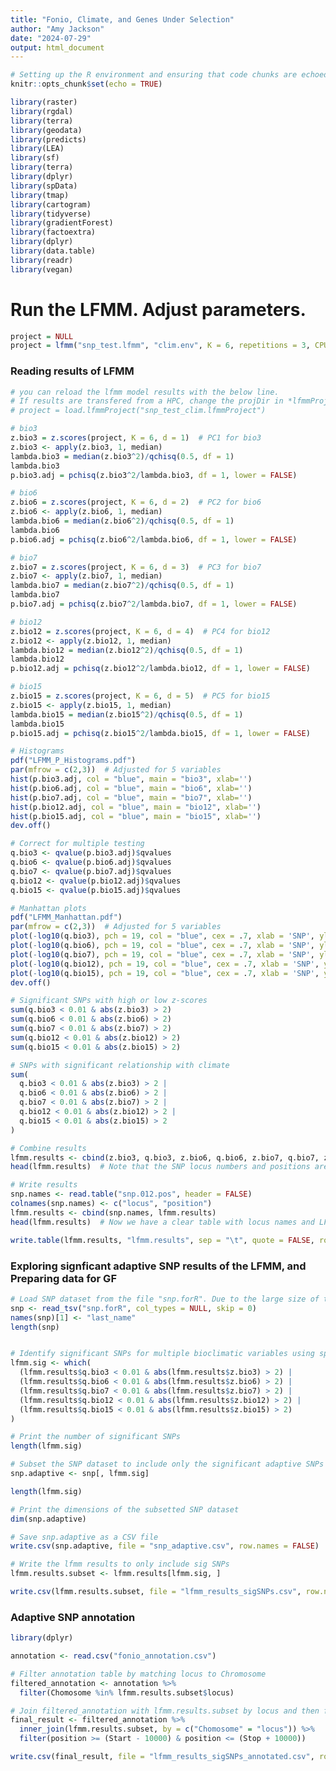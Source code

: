 ```yaml
---
title: "Fonio, Climate, and Genes Under Selection"
author: "Amy Jackson"
date: "2024-07-29"
output: html_document
---
```



```r
# Setting up the R environment and ensuring that code chunks are echoed
knitr::opts_chunk$set(echo = TRUE)
```

```r
library(raster)
library(rgdal)
library(terra)
library(geodata)
library(predicts)
library(LEA)
library(sf)
library(terra)
library(dplyr)
library(spData)
library(tmap)
library(cartogram)
library(tidyverse)
library(gradientForest)
library(factoextra)
library(dplyr)
library(data.table)
library(readr)
library(vegan)
```
# Run the LFMM. Adjust parameters.
```r
project = NULL
project = lfmm("snp_test.lfmm", "clim.env", K = 6, repetitions = 3, CPU = 12, iterations = 1000, burnin = 500, project = "new")
```

### Reading results of LFMM
```R
# you can reload the lfmm model results with the below line.
# If results are transfered from a HPC, change the projDir in *lfmmProject. "C:/Users/aja10kg/OneDrive - The Royal Botanic Gardens, Kew/Digitaria_spatial_genomics/"
# project = load.lfmmProject("snp_test_clim.lfmmProject")

# bio3
z.bio3 = z.scores(project, K = 6, d = 1)  # PC1 for bio3
z.bio3 <- apply(z.bio3, 1, median)
lambda.bio3 = median(z.bio3^2)/qchisq(0.5, df = 1)
lambda.bio3
p.bio3.adj = pchisq(z.bio3^2/lambda.bio3, df = 1, lower = FALSE)

# bio6
z.bio6 = z.scores(project, K = 6, d = 2)  # PC2 for bio6
z.bio6 <- apply(z.bio6, 1, median)
lambda.bio6 = median(z.bio6^2)/qchisq(0.5, df = 1)
lambda.bio6
p.bio6.adj = pchisq(z.bio6^2/lambda.bio6, df = 1, lower = FALSE)

# bio7
z.bio7 = z.scores(project, K = 6, d = 3)  # PC3 for bio7
z.bio7 <- apply(z.bio7, 1, median)
lambda.bio7 = median(z.bio7^2)/qchisq(0.5, df = 1)
lambda.bio7
p.bio7.adj = pchisq(z.bio7^2/lambda.bio7, df = 1, lower = FALSE)

# bio12
z.bio12 = z.scores(project, K = 6, d = 4)  # PC4 for bio12
z.bio12 <- apply(z.bio12, 1, median)
lambda.bio12 = median(z.bio12^2)/qchisq(0.5, df = 1)
lambda.bio12
p.bio12.adj = pchisq(z.bio12^2/lambda.bio12, df = 1, lower = FALSE)

# bio15
z.bio15 = z.scores(project, K = 6, d = 5)  # PC5 for bio15
z.bio15 <- apply(z.bio15, 1, median)
lambda.bio15 = median(z.bio15^2)/qchisq(0.5, df = 1)
lambda.bio15
p.bio15.adj = pchisq(z.bio15^2/lambda.bio15, df = 1, lower = FALSE)

# Histograms
pdf("LFMM_P_Histograms.pdf")
par(mfrow = c(2,3))  # Adjusted for 5 variables
hist(p.bio3.adj, col = "blue", main = "bio3", xlab='')
hist(p.bio6.adj, col = "blue", main = "bio6", xlab='')
hist(p.bio7.adj, col = "blue", main = "bio7", xlab='')
hist(p.bio12.adj, col = "blue", main = "bio12", xlab='')
hist(p.bio15.adj, col = "blue", main = "bio15", xlab='')
dev.off()

# Correct for multiple testing
q.bio3 <- qvalue(p.bio3.adj)$qvalues
q.bio6 <- qvalue(p.bio6.adj)$qvalues
q.bio7 <- qvalue(p.bio7.adj)$qvalues
q.bio12 <- qvalue(p.bio12.adj)$qvalues
q.bio15 <- qvalue(p.bio15.adj)$qvalues

# Manhattan plots
pdf("LFMM_Manhattan.pdf")
par(mfrow = c(2,3))  # Adjusted for 5 variables
plot(-log10(q.bio3), pch = 19, col = "blue", cex = .7, xlab = 'SNP', ylab = '-log10(q-value)', main = "bio3")
plot(-log10(q.bio6), pch = 19, col = "blue", cex = .7, xlab = 'SNP', ylab = '-log10(q-value)', main = "bio6")
plot(-log10(q.bio7), pch = 19, col = "blue", cex = .7, xlab = 'SNP', ylab = '-log10(q-value)', main = "bio7")
plot(-log10(q.bio12), pch = 19, col = "blue", cex = .7, xlab = 'SNP', ylab = '-log10(q-value)', main = "bio12")
plot(-log10(q.bio15), pch = 19, col = "blue", cex = .7, xlab = 'SNP', ylab = '-log10(q-value)', main = "bio15")
dev.off()

# Significant SNPs with high or low z-scores
sum(q.bio3 < 0.01 & abs(z.bio3) > 2)
sum(q.bio6 < 0.01 & abs(z.bio6) > 2)
sum(q.bio7 < 0.01 & abs(z.bio7) > 2)
sum(q.bio12 < 0.01 & abs(z.bio12) > 2)
sum(q.bio15 < 0.01 & abs(z.bio15) > 2)

# SNPs with significant relationship with climate
sum(
  q.bio3 < 0.01 & abs(z.bio3) > 2 |
  q.bio6 < 0.01 & abs(z.bio6) > 2 |
  q.bio7 < 0.01 & abs(z.bio7) > 2 |
  q.bio12 < 0.01 & abs(z.bio12) > 2 |
  q.bio15 < 0.01 & abs(z.bio15) > 2
)

# Combine results
lfmm.results <- cbind(z.bio3, q.bio3, z.bio6, q.bio6, z.bio7, q.bio7, z.bio12, q.bio12, z.bio15, q.bio15)
head(lfmm.results)  # Note that the SNP locus numbers and positions are absent.

# Write results
snp.names <- read.table("snp.012.pos", header = FALSE)
colnames(snp.names) <- c("locus", "position")
lfmm.results <- cbind(snp.names, lfmm.results)
head(lfmm.results)  # Now we have a clear table with locus names and LFMM results

write.table(lfmm.results, "lfmm.results", sep = "\t", quote = FALSE, row.names = FALSE)
```

### Exploring signficant adaptive SNP results of the LFMM, and Preparing data for GF
```r

# Load SNP dataset from the file "snp.forR". Due to the large size of the SNP file, we'll use the readr package.
snp <- read_tsv("snp.forR", col_types = NULL, skip = 0)
names(snp)[1] <- "last_name"
length(snp)


# Identify significant SNPs for multiple bioclimatic variables using specified thresholds
lfmm.sig <- which(
  (lfmm.results$q.bio3 < 0.01 & abs(lfmm.results$z.bio3) > 2) |
  (lfmm.results$q.bio6 < 0.01 & abs(lfmm.results$z.bio6) > 2) |
  (lfmm.results$q.bio7 < 0.01 & abs(lfmm.results$z.bio7) > 2) |
  (lfmm.results$q.bio12 < 0.01 & abs(lfmm.results$z.bio12) > 2) |
  (lfmm.results$q.bio15 < 0.01 & abs(lfmm.results$z.bio15) > 2)
)

# Print the number of significant SNPs
length(lfmm.sig)

# Subset the SNP dataset to include only the significant adaptive SNPs (redundant line, can be removed)
snp.adaptive <- snp[, lfmm.sig]

length(lfmm.sig)

# Print the dimensions of the subsetted SNP dataset
dim(snp.adaptive)

# Save snp.adaptive as a CSV file
write.csv(snp.adaptive, file = "snp_adaptive.csv", row.names = FALSE)

# Write the lfmm results to only include sig SNPs
lfmm.results.subset <- lfmm.results[lfmm.sig, ]

write.csv(lfmm.results.subset, file = "lfmm_results_sigSNPs.csv", row.names = FALSE)
```

### Adaptive SNP annotation
```r
library(dplyr)

annotation <- read.csv("fonio_annotation.csv")

# Filter annotation table by matching locus to Chromosome
filtered_annotation <- annotation %>%
  filter(Chomosome %in% lfmm.results.subset$locus)

# Join filtered_annotation with lfmm.results.subset by locus and then filter by position. Searches for SNP within a 10k up and down stream of a gene.
final_result <- filtered_annotation %>%
  inner_join(lfmm.results.subset, by = c("Chomosome" = "locus")) %>%
  filter(position >= (Start - 10000) & position <= (Stop + 10000))

write.csv(final_result, file = "lfmm_results_sigSNPs_annotated.csv", row.names = FALSE)
```
